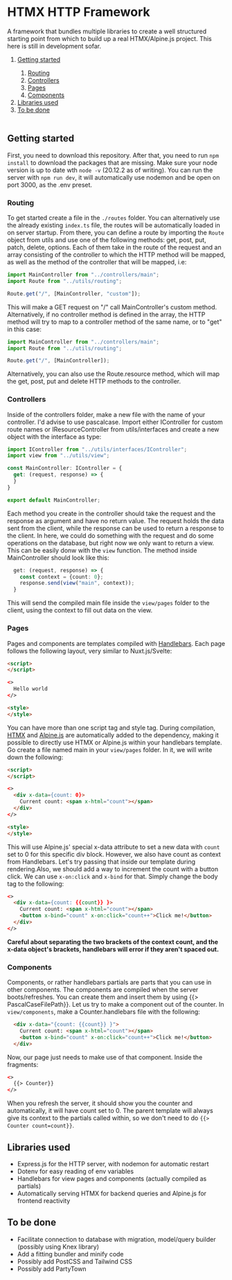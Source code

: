 # HTMX HTTP Framework

A framework that bundles multiple libraries to create a well structured starting point from which to build up a real HTMX/Alpine.js project. This here is still in development sofar.

<table>
<ol>
<li> <a href="#getting-started">Getting started</a> </li>
  <ol>
    <li> <a href="#routing">Routing</a> </li>
    <li> <a href="#controllers">Controllers</a> </li>
    <li> <a href="#pages">Pages</a> </li>
    <li> <a href="#components">Components</a> </li>
  </ol>
<li> <a href="#libraries-used">Libraries used</a> </li>
<li> <a href="#to-be-done">To be done</a> </li>
</ol>
</table>

## Getting started
First, you need to download this repository. After that, you need to run ```npm install``` to download the packages that are missing. Make sure your node version is up to date wth ```node -v``` (20.12.2 as of writing). You can run the server with ```npm run dev```, it will automatically use nodemon and be open on port 3000, as the .env preset. 

### Routing
 To get started create a file in the ```./routes``` folder. You can alternatively use the already existing ```index.ts``` file, the routes will be automatically loaded in on server startup. From there, you can define a route by importing the  ```Route``` object from utils and use one of the following methods: get, post, put, patch, delete, options. Each of them take in the route of the request and an array consisting of the controller to which the HTTP method will be mapped, as well as the method of the controller that will be mapped, i.e:

```ts
import MainController from "../controllers/main";
import Route from "../utils/routing";

Route.get("/", [MainController, "custom"]);
```
This will make a GET request on "/" call MainController's custom method. Alternatively, if no controller method is defined in the array, the HTTP method will try to map to a controller method of the same name, or to "get" in this case:

```ts
import MainController from "../controllers/main";
import Route from "../utils/routing";

Route.get("/", [MainController]);
```

Alternatively, you can also use the Route.resource method, which will map the get, post, put and delete HTTP methods to the controller.

### Controllers
Inside of the controllers folder, make a new file with the name of your controller. I'd advise to use pascalcase. Import either IController for custom route names or IResourceController from utils/interfaces and create a new object with the interface as type:

```ts
import IController from "../utils/interfaces/IController";
import view from "../utils/view";

const MainController: IController = {
  get: (request, response) => {
  }
}

export default MainController;
```

Each method you create in the controller should take the request and the response as argument and have no return value. The request holds the data sent from the client, while the response can be used to return a response to the client. In here, we could do something with the request and do some operations on the database, but right now we only want to return a view. This can be easily donw with the ```view``` function. The method inside MainController should look like this:
```ts
  get: (request, response) => {
    const context = {count: 0};
    response.send(view("main", context));
  }
```

This will send the compiled main file inside the ```view/pages``` folder to the client, using the context to fill out data on the view.

### Pages
Pages and components are templates compiled with <a href="https://handlebarsjs.com/">Handlebars</a>. Each page follows the following layout, very similar to Nuxt.js/Svelte:
```html
<script>
</script>

<>
  Hello world
</>

<style>
</style>
```
You can have more than one script tag and style tag. During compilation, <a href="https://htmx.org/">HTMX</a> and <a href="https://alpinejs.dev/">Alpine.js</a> are automatically added to the dependency, making it possible to directly use HTMX or Alpine.js within your handlebars template. Go create a file named main in your ```view/pages``` folder. In it, we will write down the following:
```html
<script>
</script>

<>
  <div x-data={count: 0}>
    Current count: <span x-html="count"></span>
  </div>
</>

<style>
</style>
```

This will use Alpine.js' special x-data attribute to set a new data with ```count``` set to 0 for this specific div block. However, we also have count as context from Handlebars. Let's try passing that inside our template during rendering.Also, we should add a way to increment the count with a button click. We can use ```x-on:click``` and ```x-bind``` for that. Simply change the body tag to the following:
```html
<>
  <div x-data={count: {{count}} }>
    Current count: <span x-html="count"></span>
    <button x-bind="count" x-on:click="count++">Click me!</button>
  </div>
</>
```

**Careful about separating the two brackets of the context count, and the x-data object's brackets, handlebars will error if they aren't spaced out.**

### Components
Components, or rather handlebars partials are parts that you can use in other components. The components are compiled when the server boots/refreshes. You can create them and insert them by using {{> PascalCaseFilePath}}. Let us try to make a component out of the counter. In ```view/components```, make a Counter.handlebars file with the following:
```html
  <div x-data="{count: {{count}} }">
    Current count: <span x-html="count"></span>
    <button x-bind="count" x-on:click="count++">Click me!</button>
  </div>
```

Now, our page just needs to make use of that component. Inside the fragments:
```html
<>
  {{> Counter}}
</>
```

When you refresh the server, it should show you the counter and automatically, it will have count set to 0. The parent template will always give its context to the partials called within, so we don't need to do ```{{> Counter count=count}}```.

## Libraries used
- Express.js for the HTTP server, with nodemon for automatic restart
- Dotenv for easy reading of env variables
- Handlebars for view pages and components (actually compiled as partials)
- Automatically serving HTMX for backend queries and Alpine.js for frontend reactivity

## To be done
- Facilitate connection to database with migration, model/query builder (possibly using Knex library)
- Add a fitting bundler and minify code
- Possibly add PostCSS and Tailwind CSS
- Possibly add PartyTown
